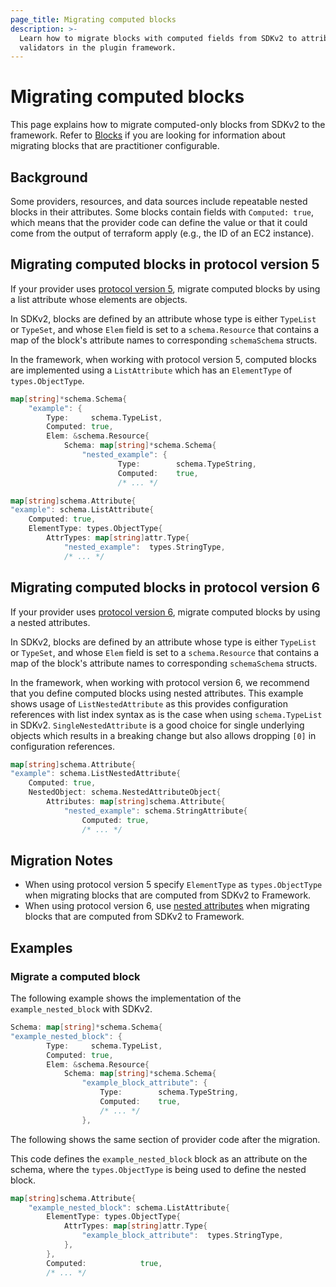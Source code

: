 ```yaml
---
page_title: Migrating computed blocks
description: >-
  Learn how to migrate blocks with computed fields from SDKv2 to attribute
  validators in the plugin framework.
---
```


# Migrating computed blocks

This page explains how to migrate computed-only blocks from SDKv2 to the
framework. Refer to
[Blocks](/terraform/plugin/framework/migrating/attributes-blocks/blocks) if you
are looking for information about migrating blocks that are practitioner
configurable.

## Background

Some providers, resources, and data sources include repeatable nested blocks in
their attributes. Some blocks contain fields  with `Computed: true`, which means
that the provider code can define the value or that it could come from the
output of terraform apply (e.g., the ID of an EC2 instance).

## Migrating computed blocks in protocol version 5

If your provider uses [protocol version
5](/terraform/plugin/terraform-plugin-protocol), migrate computed blocks by
using a list attribute whose elements are objects.

In SDKv2, blocks are defined by an attribute whose type is either `TypeList` or
`TypeSet`, and whose `Elem` field is set to a `schema.Resource` that contains a
map of the block's attribute names to corresponding `schemaSchema` structs.

In the framework, when working with protocol version 5, computed blocks are
implemented using a `ListAttribute` which has an `ElementType` of
`types.ObjectType`.

<Tabs>
<Tab heading="SDKv2">

```go
map[string]*schema.Schema{
    "example": {
        Type:     schema.TypeList,
        Computed: true,
        Elem: &schema.Resource{
            Schema: map[string]*schema.Schema{
                "nested_example": {
                        Type:        schema.TypeString,
                        Computed:    true,
                        /* ... */
```

</Tab>
<Tab heading="Framework">

```go
map[string]schema.Attribute{
"example": schema.ListAttribute{
    Computed: true,
	ElementType: types.ObjectType{
		AttrTypes: map[string]attr.Type{
			"nested_example":  types.StringType,
			/* ... */

```

</Tab>
</Tabs>

## Migrating computed blocks in protocol version 6

If your provider uses [protocol version
6](/terraform/plugin/terraform-plugin-protocol), migrate computed blocks by
using a nested attributes.

In SDKv2, blocks are defined by an attribute whose type is either `TypeList` or
`TypeSet`, and whose `Elem` field is set to a `schema.Resource` that contains a
map of the block's attribute names to corresponding `schemaSchema` structs.

In the framework, when working with protocol version 6, we recommend that you
define computed blocks using nested attributes. This example shows usage of
`ListNestedAttribute` as this provides configuration references with list index
syntax as is the case when using `schema.TypeList` in SDKv2.
`SingleNestedAttribute` is a good choice for single underlying objects which
results in a breaking change but also allows dropping `[0]` in configuration
references.

```go
map[string]schema.Attribute{
"example": schema.ListNestedAttribute{
	Computed: true,
	NestedObject: schema.NestedAttributeObject{
		Attributes: map[string]schema.Attribute{
			"nested_example": schema.StringAttribute{
				Computed: true,
				/* ... */

```

## Migration Notes

- When using protocol version 5 specify `ElementType` as `types.ObjectType` when
  migrating blocks that are computed from SDKv2 to Framework.
- When using protocol version 6, use [nested
  attributes](/terraform/plugin/framework/schemas#attributes-1) when migrating
  blocks that are computed from SDKv2 to Framework.

## Examples

### Migrate a computed block

<Tabs>
<Tab heading="SDKv2">

The following example shows the implementation of the `example_nested_block`
with SDKv2.

```go
Schema: map[string]*schema.Schema{
"example_nested_block": {
        Type:     schema.TypeList,
        Computed: true,
        Elem: &schema.Resource{
            Schema: map[string]*schema.Schema{
                "example_block_attribute": {
                    Type:        schema.TypeString,
                    Computed:    true,
                    /* ... */
                },
```

</Tab>
<Tab heading="Framework">

The following shows the same section of provider code after the migration.

This code defines the `example_nested_block` block as an attribute on the
schema, where the `types.ObjectType` is being used to define the nested block.

```go
map[string]schema.Attribute{
    "example_nested_block": schema.ListAttribute{
        ElementType: types.ObjectType{
            AttrTypes: map[string]attr.Type{
                "example_block_attribute":  types.StringType,
            },
        },
        Computed:            true,
        /* ... */
```

</Tab>
</Tabs>
